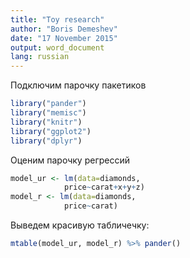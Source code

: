 ```yaml
---
title: "Toy research"
author: "Boris Demeshev"
date: "17 November 2015"
output: word_document
lang: russian
---
```


Подключим парочку пакетиков
```r
library("pander")
library("memisc")
library("knitr")
library("ggplot2")
library("dplyr")
```

Оценим парочку регрессий
```r
model_ur <- lm(data=diamonds,
            price~carat+x+y+z)
model_r <- lm(data=diamonds,
            price~carat)
```

Выведем красивую табличечку:
```r
mtable(model_ur, model_r) %>% pander()
```


